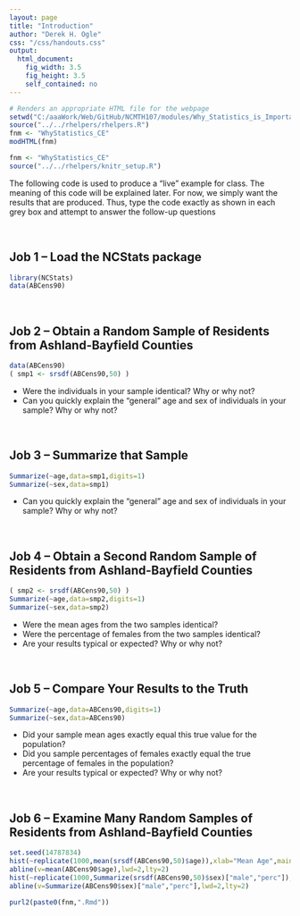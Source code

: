 ```yaml
---
layout: page
title: "Introduction"
author: "Derek H. Ogle"
css: "/css/handouts.css"
output:
  html_document:
    fig_width: 3.5
    fig_height: 3.5
    self_contained: no
---
```

```r
# Renders an appropriate HTML file for the webpage
setwd("C:/aaaWork/Web/GitHub/NCMTH107/modules/Why_Statistics_is_Important")
source("../../rhelpers/rhelpers.R")
fnm <- "WhyStatistics_CE"
modHTML(fnm)
```

```r
fnm <- "WhyStatistics_CE"
source("../../rhelpers/knitr_setup.R")
```

The following code is used to produce a "live" example for class.  The meaning of this code will be explained later.  For now, we simply want the results that are produced.  Thus, type the code exactly as shown in each grey box and attempt to answer the follow-up questions

\ 

## Job 1 -- Load the NCStats package
```r
library(NCStats)
data(ABCens90)
```

\ 

## Job 2 -- Obtain a Random Sample of Residents from Ashland-Bayfield Counties
```r
data(ABCens90)
( smp1 <- srsdf(ABCens90,50) )
```

* Were the individuals in your sample identical?  Why or why not?
* Can you quickly explain the "general" age and sex of individuals in your sample?  Why or why not?

\ 

## Job 3 -- Summarize that Sample
```r
Summarize(~age,data=smp1,digits=1)
Summarize(~sex,data=smp1)
```

* Can you quickly explain the "general" age and sex of individuals in your sample?  Why or why not?

\ 

## Job 4 -- Obtain a Second Random Sample of Residents from Ashland-Bayfield Counties
```r
( smp2 <- srsdf(ABCens90,50) )
Summarize(~age,data=smp2,digits=1)
Summarize(~sex,data=smp2)
```

* Were the mean ages from the two samples identical?
* Were the percentage of females from the two samples identical?
* Are your results typical or expected?  Why or why not?

\ 

## Job 5 -- Compare Your Results to the Truth
```r
Summarize(~age,data=ABCens90,digits=1)
Summarize(~sex,data=ABCens90)
```

* Did your sample mean ages exactly equal this true value for the population?
* Did you sample percentages of females exactly equal the true percentage of females in the population?
* Are your results typical or expected?  Why or why not?

\ 

## Job 6 -- Examine Many Random Samples of Residents from Ashland-Bayfield Counties
```r
set.seed(14787834)
hist(~replicate(1000,mean(srsdf(ABCens90,50)$age)),xlab="Mean Age",main="",col="gray90",breaks=15)
abline(v=mean(ABCens90$age),lwd=2,lty=2)
hist(~replicate(1000,Summarize(srsdf(ABCens90,50)$sex)["male","perc"]),xlab="Percent Male",main="",col="gray90",breaks=15)
abline(v=Summarize(ABCens90$sex)["male","perc"],lwd=2,lty=2)
```

```r
purl2(paste0(fnm,".Rmd"))
```
